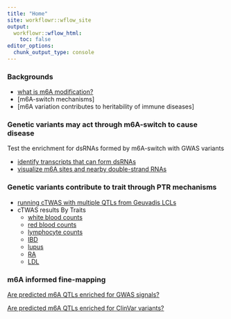 ```yaml
---
title: "Home"
site: workflowr::wflow_site
output:
  workflowr::wflow_html:
    toc: false
editor_options:
  chunk_output_type: console
---
```


### Backgrounds 
* [what is m6A modification?](m6A_characteristics.html)
* [m6A-switch mechanisms]
* [m6A variation contributes to heritability of immune diseases]

### Genetic variants may act through m6A-switch to cause disease
Test the enrichment for dsRNAs formed by m6A-switch with GWAS variants 

* [identify transcripts that can form dsRNAs](check_double_strand.html)
* [visualize m6A sites and nearby double-strand RNAs](learn_gviz.html)

### Genetic variants contribute to trait through PTR mechanisms

* [running cTWAS with multiple QTLs from Geuvadis LCLs](learn_ctwas.html)
* cTWAS results By Traits
  - [white blood counts](wbc_m6A_output_hg19.html)
  - [red blood counts](rbc_m6A_output_hg19.html)
  - [lymphocyte counts](lymph_m6A_output_hg19.html)
  - [IBD](IBD_m6A_output_hg19.html)
  - [lupus](lupus_m6A_output_hg19.html)
  - [RA](RA_m6A_output_hg19.html)
  - [LDL](LDL_m6A_output_hg19.html)
  
### m6A informed fine-mapping
[Are predicted m6A QTLs enriched for GWAS signals?](predicted_m6A_QTLs_enrichment_GWAS.html)

[Are predicted m6A QTLs enriched for ClinVar variants?](predicted_m6A_QTLs_enrichment_ClinVars.html)

